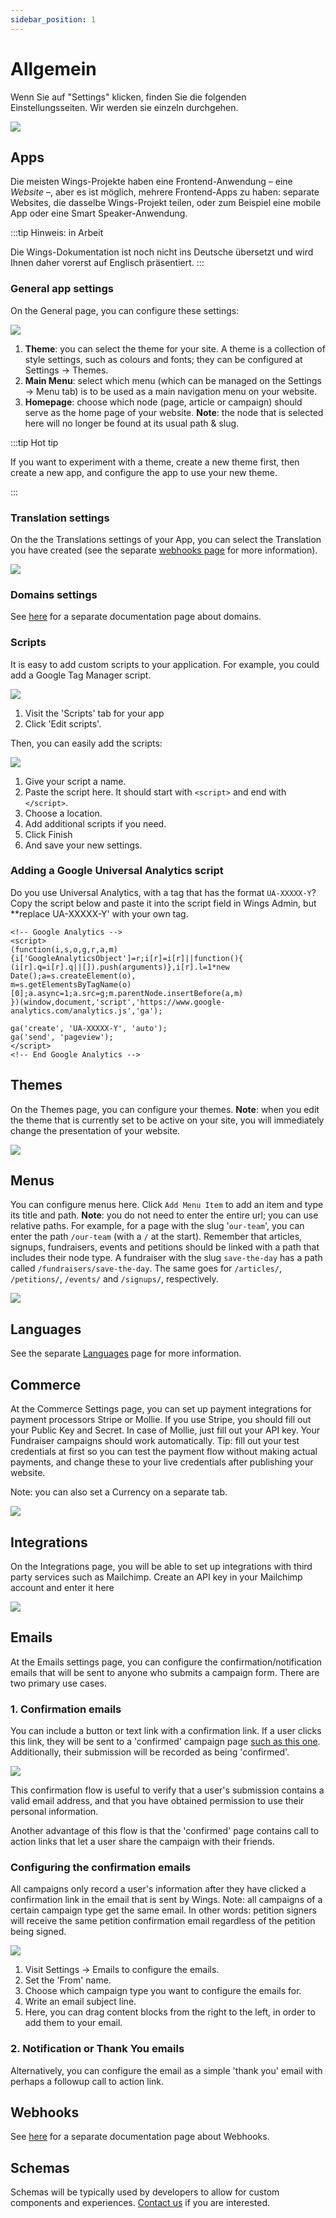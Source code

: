```yaml
---
sidebar_position: 1
---
```


# Allgemein

Wenn Sie auf "Settings" klicken, finden Sie die folgenden Einstellungsseiten. Wir werden sie einzeln durchgehen.

![](https://screens.wings.dev/CleanShot-2020-09-07-at-13.34.00-1599478452.png)

## Apps

Die meisten Wings-Projekte haben eine Frontend-Anwendung – eine _Website_ –, aber es ist möglich, mehrere Frontend-Apps zu haben: separate Websites, die dasselbe Wings-Projekt teilen, oder zum Beispiel eine mobile App oder eine Smart Speaker-Anwendung.

:::tip Hinweis: in Arbeit

Die Wings-Dokumentation ist noch nicht ins Deutsche übersetzt und wird Ihnen daher vorerst auf Englisch präsentiert.
:::

### General app settings

On the General page, you can configure these settings:

![](https://screens.wings.dev/CleanShot-2020-12-02-at-11.49.47-1606906227.png)

1. **Theme**: you can select the theme for your site. A theme is a collection of style settings, such as colours and fonts; they can be configured at Settings -> Themes.
2. **Main Menu**: select which menu (which can be managed on the Settings -> Menu tab) is to be used as a main navigation menu on your website.
3. **Homepage**: choose which node (page, article or campaign) should serve as the home page of your website. **Note**: the node that is selected here will no longer be found at its usual path & slug.

:::tip Hot tip

If you want to experiment with a theme, create a new theme first, then create a new app, and configure the app to use your new theme.

:::

### Translation settings

On the the Translations settings of your App, you can select the Translation you have created (see the separate [webhooks page](webhooks) for more information).

![](https://screens.wings.dev/CleanShot-2020-12-02-at-11.48.21-1606906138.png)

### Domains settings

See [here](custom-domains) for a separate documentation page about domains.

### Scripts

It is easy to add custom scripts to your application. For example, you could add a Google Tag Manager script.

![](https://screens.wings.dev/CleanShot-2020-12-02-at-11.52.51-1606906389.png)

1. Visit the 'Scripts' tab for your app
2. Click 'Edit scripts'.

Then, you can easily add the scripts:

![](https://screens.wings.dev/CleanShot-2020-12-02-at-11.54.25-1606906541.png)

1. Give your script a name.
2. Paste the script here. It should start with `<script>` and end with `</script>`.
3. Choose a location.
4. Add additional scripts if you need.
5. Click Finish
6. And save your new settings.

### Adding a Google Universal Analytics script

Do you use Universal Analytics, with a tag that has the format `UA-XXXXX-Y`? Copy the script below and paste it into the script field in Wings Admin, but \*\*replace UA-XXXXX-Y' with your own tag.

```
<!-- Google Analytics -->
<script>
(function(i,s,o,g,r,a,m){i['GoogleAnalyticsObject']=r;i[r]=i[r]||function(){
(i[r].q=i[r].q||[]).push(arguments)},i[r].l=1*new Date();a=s.createElement(o),
m=s.getElementsByTagName(o)[0];a.async=1;a.src=g;m.parentNode.insertBefore(a,m)
})(window,document,'script','https://www.google-analytics.com/analytics.js','ga');

ga('create', 'UA-XXXXX-Y', 'auto');
ga('send', 'pageview');
</script>
<!-- End Google Analytics -->
```

## Themes

On the Themes page, you can configure your themes. **Note**: when you edit the theme that is currently set to be active on your site, you will immediately change the presentation of your website.

![](https://screens.wings.dev/CleanShot-2020-09-07-at-13.50.20-1599479432.png)

## Menus

You can configure menus here. Click `Add Menu Item` to add an item and type its title and path. **Note**: you do not need to enter the entire url; you can use relative paths. For example, for a page with the slug '`our-team`', you can enter the path `/our-team` (with a `/` at the start). Remember that articles, signups, fundraisers, events and petitions should be linked with a path that includes their node type. A fundraiser with the slug `save-the-day` has a path called `/fundraisers/save-the-day`. The same goes for `/articles/`, `/petitions/`, `/events/` and `/signups/`, respectively.

![](https://screens.wings.dev/Screen-Recording-2020-02-23-17-36-31-1582475796.gif)

## Languages

See the separate [Languages](webhooks) page for more information.

## Commerce

At the Commerce Settings page, you can set up payment integrations for payment processors Stripe or Mollie. If you use Stripe, you should fill out your Public Key and Secret. In case of Mollie, just fill out your API key. Your Fundraiser campaigns should work automatically. Tip: fill out your test credentials at first so you can test the payment flow without making actual payments, and change these to your live credentials after publishing your website.

Note: you can also set a Currency on a separate tab.

![](https://screens.wings.dev/CleanShot-2020-03-13-at-09.11.43-1584087129.png)

## Integrations

On the Integrations page, you will be able to set up integrations with third party services such as Mailchimp. Create an API key in your Mailchimp account and enter it here

![](https://screens.wings.dev/CleanShot-2020-02-23-at-17.54.20-1582476872.png)

## Emails

At the Emails settings page, you can configure the confirmation/notification emails that will be sent to anyone who submits a campaign form. There are two primary use cases.

### 1. Confirmation emails

You can include a button or text link with a confirmation link. If a user clicks this link, they will be sent to a 'confirmed' campaign page [such as this one](https://demo.wings.dev/petitions/demo-petition/confirmed). Additionally, their submission will be recorded as being 'confirmed'.

![](https://screens.wings.dev/CleanShot-2020-02-23-at-18.04.09-1582477476.png)

This confirmation flow is useful to verify that a user's submission contains a valid email address, and that you have obtained permission to use their personal information.

Another advantage of this flow is that the 'confirmed' page contains call to action links that let a user share the campaign with their friends.

### Configuring the confirmation emails

All campaigns only record a user's information after they have clicked a confirmation link in the email that is sent by Wings. Note: all campaigns of a certain campaign type get the same email. In other words: petition signers will receive the same petition confirmation email regardless of the petition being signed.

![](https://bureaubolster.s3-eu-west-1.amazonaws.com/IMG_1108.jpeg)

1. Visit Settings -> Emails to configure the emails.
2. Set the 'From' name.
3. Choose which campaign type you want to configure the emails for.
4. Write an email subject line.
5. Here, you can drag content blocks from the right to the left, in order to add them to your email.

### 2. Notification or Thank You emails

Alternatively, you can configure the email as a simple 'thank you' email with perhaps a followup call to action link.

## Webhooks

See [here](webhooks) for a separate documentation page about Webhooks.

## Schemas

Schemas will be typically used by developers to allow for custom components and experiences. [Contact us](mailto:dev@wings.dev) if you are interested.
